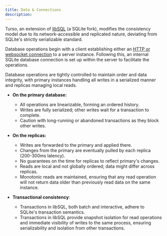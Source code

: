 ```yaml
---
title: Data & Connections
description:
---
```


Turso, an extension of [libSQL](/libsql) (a SQLite fork), modifies the consistency model due to its network-accessible and replicated nature, deviating from SQLite's strictly serializable standard.

Database operations begin with a client establishing either an [HTTP or websocket connection](/sdk/connecting) to a server instance. Following this, an internal SQLite database connection is set up within the server to facilitate the operations.

Database operations are tightly controlled to maintain order and data integrity, with primary instances handling all writes in a serialized manner and replicas managing local reads.

- **On the primary database:**

  - All operations are linearizable, forming an ordered history.
  - Writes are fully serialized; other writes wait for a transaction to complete.
  - Caution with long-running or abandoned transactions as they block other writes.

- **On the replicas:**

  - Writes are forwarded to the primary and applied there.
  - Changes from the primary are eventually pulled by each replica (200-300ms latency).
  - No guarantees on the time for replicas to reflect primary's changes.
  - Reads are local and not globally ordered; data might differ across replicas.
  - Monotonic reads are maintained, ensuring that any read operation will not return data older than previously read data on the same instance.

- **Transactional consistency**:

  - Transactions in libSQL, both batch and interactive, adhere to SQLite's transaction semantics.
  - Transactions in libSQL provide snapshot isolation for read operations and immediate visibility of writes to the same process, ensuring serializability and isolation from other transactions.
